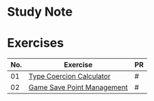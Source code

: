 # Study Note

# Exercises

| No. | Exercise                                                                                                                        | PR  |
| --- | ------------------------------------------------------------------------------------------------------------------------------- | --- |
| 01  | [Type Coercion Calculator](https://github.com/navynj/JS-Dive-Study/blob/main/public/guideline/chap01/1_values/exercise01.mdx)   | #   |
| 02  | [Game Save Point Management](https://github.com/navynj/JS-Dive-Study/blob/main/public/guideline/chap01/1_values/exercise02.mdx) | #   |
